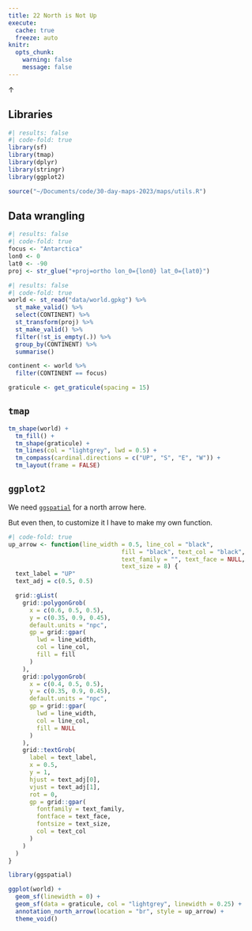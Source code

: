 ```yaml
---
title: 22 North is Not Up
execute: 
  cache: true
  freeze: auto
knitr:
  opts_chunk: 
    warning: false
    message: false
---
```


&uarr;

## Libraries
```r
#| results: false
#| code-fold: true
library(sf)
library(tmap)
library(dplyr)
library(stringr)
library(ggplot2)

source("~/Documents/code/30-day-maps-2023/maps/utils.R")
```

## Data wrangling
```r
#| results: false
#| code-fold: true
focus <- "Antarctica"
lon0 <- 0
lat0 <- -90
proj <- str_glue("+proj=ortho lon_0={lon0} lat_0={lat0}")
```

```r
#| results: false
#| code-fold: true
world <- st_read("data/world.gpkg") %>%
  st_make_valid() %>%
  select(CONTINENT) %>%
  st_transform(proj) %>%
  st_make_valid() %>%
  filter(!st_is_empty(.)) %>%
  group_by(CONTINENT) %>%
  summarise() 

continent <- world %>%
  filter(CONTINENT == focus)

graticule <- get_graticule(spacing = 15)
```

## `tmap`
```r
tm_shape(world) +
  tm_fill() + 
  tm_shape(graticule) +
  tm_lines(col = "lightgrey", lwd = 0.5) +
  tm_compass(cardinal.directions = c("UP", "S", "E", "W")) +
  tm_layout(frame = FALSE)
```

## `ggplot2`
We need [`ggspatial`](https://paleolimbot.github.io/ggspatial/) for a north arrow here.

But even then, to customize it I have to make my own function.

```r
#| code-fold: true
up_arrow <- function(line_width = 0.5, line_col = "black", 
                                fill = "black", text_col = "black", 
                                text_family = "", text_face = NULL,
                                text_size = 8) {
  text_label = "UP"
  text_adj = c(0.5, 0.5)

  grid::gList(
    grid::polygonGrob(
      x = c(0.6, 0.5, 0.5),
      y = c(0.35, 0.9, 0.45),
      default.units = "npc",
      gp = grid::gpar(
        lwd = line_width,
        col = line_col,
        fill = fill
      )
    ),
    grid::polygonGrob(
      x = c(0.4, 0.5, 0.5),
      y = c(0.35, 0.9, 0.45),
      default.units = "npc",
      gp = grid::gpar(
        lwd = line_width,
        col = line_col,
        fill = NULL
      )
    ),
    grid::textGrob(
      label = text_label,
      x = 0.5,
      y = 1,
      hjust = text_adj[0],
      vjust = text_adj[1],
      rot = 0,
      gp = grid::gpar(
        fontfamily = text_family,
        fontface = text_face,
        fontsize = text_size,
        col = text_col
      )
    )
  )
}
```


```r
library(ggspatial)

ggplot(world) +
  geom_sf(linewidth = 0) +
  geom_sf(data = graticule, col = "lightgrey", linewidth = 0.25) +
  annotation_north_arrow(location = "br", style = up_arrow) + 
  theme_void()
```